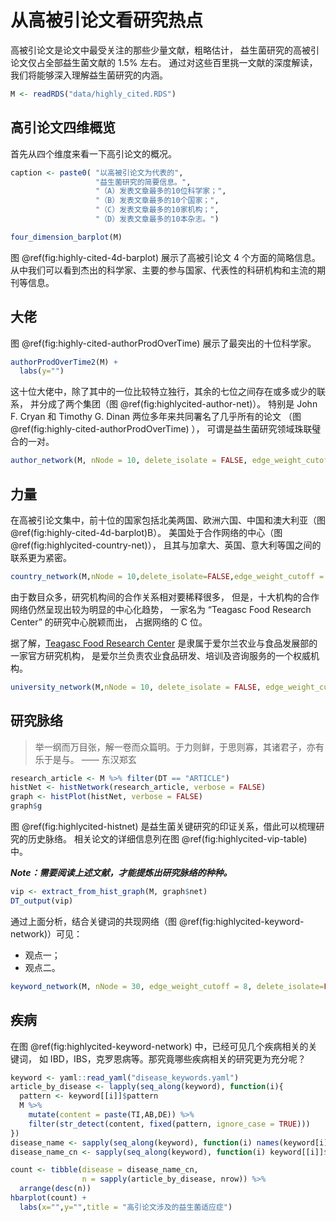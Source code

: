 # 从高被引论文看研究热点 {#highly-cited}

高被引论文是论文中最受关注的那些少量文献，粗略估计，
益生菌研究的高被引论文仅占全部益生菌文献的 1.5% 左右。
通过对这些百里挑一文献的深度解读，我们将能够深入理解益生菌研究的内涵。

```r
M <- readRDS("data/highly_cited.RDS")
```

## 高引论文四维概览

首先从四个维度来看一下高引论文的概况。

```r
caption <- paste0( "以高被引论文为代表的",
                   "益生菌研究的简要信息。",
                   "（A）发表文章最多的10位科学家；",
                   "（B）发表文章最多的10个国家；",
                   "（C）发表文章最多的10家机构；",
                   "（D）发表文章最多的10本杂志。")
```

```r
four_dimension_barplot(M)
```
图 \@ref(fig:highly-cited-4d-barplot) 展示了高被引论文 4 个方面的简略信息。
从中我们可以看到杰出的科学家、主要的参与国家、代表性的科研机构和主流的期刊等信息。

## 大佬

图 \@ref(fig:highly-cited-authorProdOverTime) 展示了最突出的十位科学家。

```r
authorProdOverTime2(M) +
  labs(y="")
```
这十位大佬中，除了其中的一位比较特立独行，其余的七位之间存在或多或少的联系，
并分成了两个集团（图 \@ref(fig:highlycited-author-net)）。
特别是 John F. Cryan 和 Timothy G. Dinan 两位多年来共同署名了几乎所有的论文
（图 \@ref(fig:highly-cited-authorProdOverTime) ），
可谓是益生菌研究领域珠联璧合的一对。

```r
author_network(M, nNode = 10, delete_isolate = FALSE, edge_weight_cutoff = 1)
```

## 力量


在高被引论文集中，前十位的国家包括北美两国、欧洲六国、中国和澳大利亚（图 \@ref(fig:highly-cited-4d-barplot)B）。
美国处于合作网络的中心（图 \@ref(fig:highlycited-country-net)），
且其与加拿大、英国、意大利等国之间的联系更为紧密。

```r
country_network(M,nNode = 10,delete_isolate=FALSE,edge_weight_cutoff = 8)
```

由于数目众多，研究机构间的合作关系相对要稀释很多，
但是，十大机构的合作网络仍然呈现出较为明显的中心化趋势，
一家名为 “Teagasc Food Research Center” 的研究中心脱颖而出，
占据网络的 C 位。

据了解，[Teagasc Food Research Center](https://www.teagasc.ie/) 
是隶属于爱尔兰农业与食品发展部的一家官方研究机构，
是爱尔兰负责农业食品研发、培训及咨询服务的一个权威机构。

```r
university_network(M,nNode = 10, delete_isolate = FALSE, edge_weight_cutoff = 2)
```



## 研究脉络

> 举一纲而万目张，解一卷而众篇明。于力则鲜，于思则寡，其诸君子，亦有乐于是与。
> —— 东汉郑玄

```r
research_article <- M %>% filter(DT == "ARTICLE")
histNet <- histNetwork(research_article, verbose = FALSE)
graph <- histPlot(histNet, verbose = FALSE)
graph$g
```

图 \@ref(fig:highlycited-histnet) 是益生菌关键研究的印证关系，借此可以梳理研究的历史脉络。
相关论文的详细信息列在图 \@ref(fig:highlycited-vip-table) 中。

***Note：需要阅读上述文献，才能提炼出研究脉络的种种。***

```r
vip <- extract_from_hist_graph(M, graph$net)
DT_output(vip)
```

通过上面分析，结合关键词的共现网络（图 \@ref(fig:highlycited-keyword-network)）可见：

- 观点一；
- 观点二。

```r
keyword_network(M, nNode = 30, edge_weight_cutoff = 8, delete_isolate=FALSE)
```

## 疾病

在图 \@ref(fig:highlycited-keyword-network) 中，已经可见几个疾病相关的关键词，
如 IBD，IBS，克罗恩病等。那究竟哪些疾病相关的研究更为充分呢？

```r
keyword <- yaml::read_yaml("disease_keywords.yaml")
article_by_disease <- lapply(seq_along(keyword), function(i){
  pattern <- keyword[[i]]$pattern
  M %>% 
    mutate(content = paste(TI,AB,DE)) %>% 
    filter(str_detect(content, fixed(pattern, ignore_case = TRUE)))
})
disease_name <- sapply(seq_along(keyword), function(i) names(keyword[i]))
disease_name_cn <- sapply(seq_along(keyword), function(i) keyword[[i]]$name)
```

```r
count <- tibble(disease = disease_name_cn,
                n = sapply(article_by_disease, nrow)) %>%
  arrange(desc(n))
hbarplot(count) +
  labs(x="",y="",title = "高引论文涉及的益生菌适应症")
```

